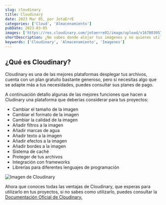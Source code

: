 ```yaml
---
slug: cloudinary
title: Cloudinary
date: 2023 Mar 05, por JotaErrE
categories: ['Cloud', 'Almacenamiento']
pubDate: 2023-03-05
images: ['https://res.cloudinary.com/jotaerre01/image/upload/v1678039572/Portfolio/wo342johhienozor6ra2.webp']
shortDescription: ¿No sabes donde alojar tus imágenes y no quieres utilizar Amazon S3? que tal si pruebas Cloudinary
keywords: ['Cloudinary', 'Almacenamiento', 'Imagenes']
---
```


## ¿Qué es Cloudinary?
Cloudinary es una de las mejores plataformas desplegar tus archivos, cuenta con un plan gratuito bastante generoso, pero si necesitas algo que se adapte más a tus necesidades, puedes consultar sus planes de pago.

A continuación detallo algunas de las mejores funciones que hacen a Cludinary una plataforma que deberías considerar para tus proyectos:
- Cambiar el tamaño de la imagen
- Cambiar el formato de la imagen
- Cambiar la calidad de la imagen
- Añadir filtros a la imagen
- Añadir marcas de agua
- Añadir texto a la imagen
- Añadir efectos a la imagen
- Añadir bordes a la imagen
- Sistema de caché
- Proteger de tus archivos
- Integración con frameworks
- Librerías para diferentes lenguajes de programación

![Imagen de Cloudinary](https://res.cloudinary.com/jotaerre01/image/upload/v1678038709/Portfolio/en5u0sl6c5mkpmegt5f2.png)

Ahora que conoces todas las ventajas de Cloudinary, que esperas para utilizarlo en tus proyectos, si no sabes como utilizarlo, puedes consultar la [Documentación Oficial de Cloudinary.](https://cloudinary.com/documentation 'link')